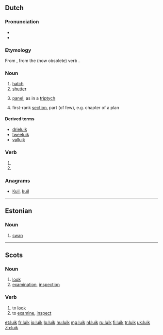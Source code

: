 {{also|Luik}}
==Dutch==

===Pronunciation===
* {{IPA|lang=nl|/lœyk/}}
* {{audio|Nl-luik.ogg|Audio}}

===Etymology===
From {{etyl|dum|lang=nl}} {{term|luke|lang=dum}}, from the (now obsolete) verb {{term|luiken|lang=nl}}.

===Noun===
{{nl-noun|g=n}}

# [[hatch]]
# [[shutter]]
# {{arts}} [[panel]], as in a [[triptych]]
# {{figuratively}} first-rank [[section]], part (of few), e.g. chapter of a plan

====Derived terms====
* [[drieluik]] {{m}}
* [[tweeluik]] {{m}}
* [[valluik]]

===Verb===
{{infl|nl}}

# {{nl-verb-form|p=1|n=sg|t=pres|m=ind|luiken}}
# {{nl-verb-form|m=imp|luiken}}

===Anagrams===
* [[Kuil#Dutch|Kuil]], [[kuil#Dutch|kuil]]

----

==Estonian==

===Noun===
{{et-noun}}

# [[swan]]

----

==Scots==

===Noun===
{{sco-noun}}

# [[look]]
# [[examination]], [[inspection]]

===Verb===
{{sco-verb|luiks|luikin|luikit|luikit}}

# to [[look]]
# to [[examine]], [[inspect]]

[[et:luik]]
[[fr:luik]]
[[io:luik]]
[[lo:luik]]
[[hu:luik]]
[[mg:luik]]
[[nl:luik]]
[[ru:luik]]
[[fi:luik]]
[[tr:luik]]
[[uk:luik]]
[[zh:luik]]